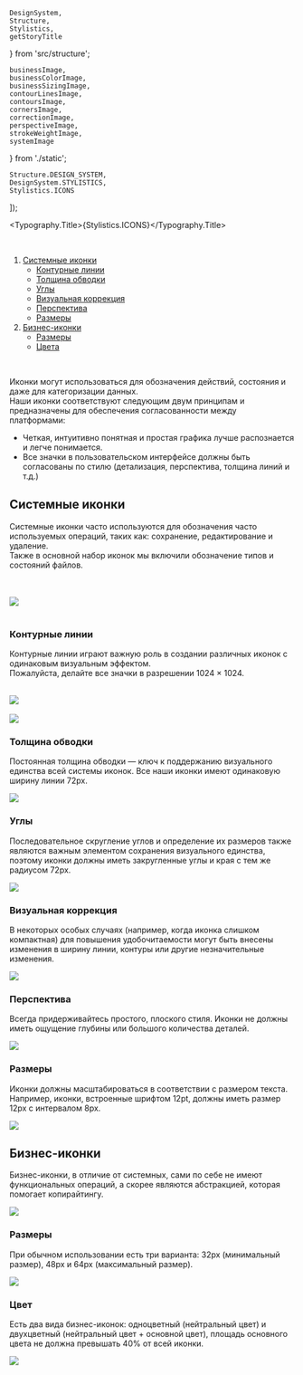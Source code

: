 
    DesignSystem,
    Structure,
    Stylistics,
    getStoryTitle
} from 'src/structure';

    businessImage,
    businessColorImage,
    businessSizingImage,
    contourLinesImage,
    contoursImage,
    cornersImage,
    correctionImage,
    perspectiveImage,
    strokeWeightImage,
    systemImage
} from './static';

    Structure.DESIGN_SYSTEM,
    DesignSystem.STYLISTICS,
    Stylistics.ICONS
]);

<Meta title={title} />

<Typography.Title>{Stylistics.ICONS}</Typography.Title>

<br />

1. [Системные иконки](#system-list)
    * [Контурные линии](#contour-lines)
    * [Толщина обводки](#stroke-weight)
    * [Углы](#corners)
    * [Визуальная коррекция](#correction)
    * [Перспектива](#perspective)
    * [Размеры](#system-sizing)
1. [Бизнес-иконки](#system-list)
    * [Размеры](#business-sizing)
    * [Цвета](#business-color)

<br />

Иконки могут использоваться для обозначения действий, состояния и даже для категоризации данных. <br />
Наши иконки соответствуют следующим двум принципам и предназначены для обеспечения согласованности между платформами:

* Четкая, интуитивно понятная и простая графика лучше распознается и легче понимается.
* Все значки в пользовательском интерфейсе должны быть согласованы по стилю (детализация, перспектива, толщина линий и т.д.)

## Системные иконки <a name="system-list"></a>

Системные иконки часто используются для обозначения часто используемых операций, таких как: сохранение, редактирование и удаление. <br />
Также в основной набор иконок мы включили обозначение типов и состояний файлов.

<br />
<br />

<img src={systemImage} width={500} />

<br />
<br />

### Контурные линии <a name="contour-lines"></a>

Контурные линии играют важную роль в создании различных иконок с одинаковым визуальным эффектом.<br />
Пожалуйста, делайте все значки в разрешении 1024 × 1024.

<br />

<img src={contourLinesImage} width={500} />

<br />
<br />

<img src={contoursImage} width={500} />

### Толщина обводки <a name="stroke-weight"></a>

Постоянная толщина обводки — ключ к поддержанию визуального единства всей системы иконок. Все наши иконки имеют одинаковую ширину линии 72px.

<img src={strokeWeightImage} width={500} />

### Углы <a name="corners"></a>

Последовательное скругление углов и определение их размеров также являются важным элементом сохранения визуального единства, поэтому иконки должны иметь закругленные углы и края с тем же радиусом 72px.

<img src={cornersImage} width={500} />

### Визуальная коррекция <a name="correction"></a>

В некоторых особых случаях (например, когда иконка слишком компактная) для повышения удобочитаемости могут быть внесены изменения в ширину линии, контуры или другие незначительные изменения.

<img src={correctionImage} width={500} />

### Перспектива <a name="perspective"></a>

Всегда придерживайтесь простого, плоского стиля. Иконки не должны иметь ощущение глубины или большого количества деталей.

<img src={perspectiveImage} width={500} />

### Размеры <a name="business-sizing"></a>

Иконки должны масштабироваться в соответствии с размером текста. Например, иконки, встроенные шрифтом 12pt, должны иметь размер 12px с интервалом 8px.

<img src={systemImage} width={500} />

## Бизнес-иконки <a name="business"></a>

Бизнес-иконки, в отличие от системных, сами по себе не имеют функциональных операций, а скорее являются абстракцией, которая помогает копирайтингу. <br />

<img src={businessImage} width={500} />

### Размеры <a name="business"></a>

При обычном использовании есть три варианта: 32px (минимальный размер), 48px и 64px (максимальный размер).

<img src={businessSizingImage} width={500} />

### Цвет <a name="business-color"></a>

Есть два вида бизнес-иконок: одноцветный (нейтральный цвет) и двухцветный (нейтральный цвет + основной цвет), площадь основного цвета не должна превышать 40% от всей иконки.

<img src={businessColorImage} width={500} />
